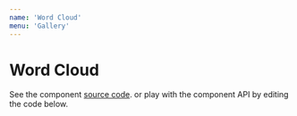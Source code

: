 ```yaml
---
name: 'Word Cloud'
menu: 'Gallery'
---
```


# Word Cloud

See the component [source code](https://github.com/kristw/encodable/tree/master/packages/docs/src/components/WordCloud).
or play with the component API by editing the code below.


<!-- https://worldpopulationreview.com/state-rankings/alcohol-consumption-by-state -->

<Playground>
  <Frame width={360} height={270} background="#7375A5">
    <WordCloud
      className="word-cloud"
      width={360}
      height={270}
      data={namesData}
      encoding={{
        color: {
          field: "count",
          scale: {
            range: ["#7375A5", "#fff"],
            zero: true
          },
          type: "quantitative"
        },
        emoji: {
          field: "count",
          scale: {
            type: "threshold",
            domain: [1000000, 2000000],
            range: ["", "☃️", "️❄️"]
          },
          type: "quantitative"
        },
        fontFamily: {
          value: "Raleway, Helvetica, sans-serif"
        },
        fontSize: {
          field: "count",
          scale: {
            range: [0, 40]
          },
          type: "quantitative"
        },
        fontWeight: {
          value: "normal"
        },
        text: { field: "name" }
      }}
    />
  </Frame>
</Playground>
